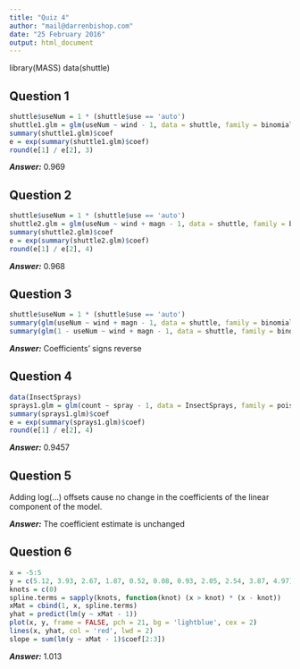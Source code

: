 ```yaml
---
title: "Quiz 4"
author: "mail@darrenbishop.com"
date: "25 February 2016"
output: html_document
---
```


library(MASS)
data(shuttle)

## Question 1

```r
shuttle$useNum = 1 * (shuttle$use == 'auto')
shuttle1.glm = glm(useNum ~ wind - 1, data = shuttle, family = binomial)
summary(shuttle1.glm)$coef
e = exp(summary(shuttle1.glm)$coef)
round(e[1] / e[2], 3)
```

***Answer:*** 0.969 

## Question 2

```r
shuttle$useNum = 1 * (shuttle$use == 'auto')
shuttle2.glm = glm(useNum ~ wind + magn - 1, data = shuttle, family = binomial)
summary(shuttle2.glm)$coef
e = exp(summary(shuttle2.glm)$coef)
round(e[1] / e[2], 4)
```

***Answer:*** 0.968

## Question 3

```r
shuttle$useNum = 1 * (shuttle$use == 'auto')
summary(glm(useNum ~ wind + magn - 1, data = shuttle, family = binomial))$coef
summary(glm(1 - useNum ~ wind + magn - 1, data = shuttle, family = binomial))$coef
```

***Answer:*** Coefficients' signs reverse

## Question 4

```r
data(InsectSprays)
sprays1.glm = glm(count ~ spray - 1, data = InsectSprays, family = poisson)
summary(sprays1.glm)$coef
e = exp(summary(sprays1.glm)$coef)
round(e[1] / e[2], 4)
```

***Answer:*** 0.9457

## Question 5

Adding log(...) offsets cause no change in the coefficients of the linear component of the model.  

***Answer:*** The coefficient estimate is unchanged

## Question 6

```r
x = -5:5
y = c(5.12, 3.93, 2.67, 1.87, 0.52, 0.08, 0.93, 2.05, 2.54, 3.87, 4.97)
knots = c(0)
spline.terms = sapply(knots, function(knot) (x > knot) * (x - knot))
xMat = cbind(1, x, spline.terms)
yhat = predict(lm(y ~ xMat - 1))
plot(x, y, frame = FALSE, pch = 21, bg = 'lightblue', cex = 2)
lines(x, yhat, col = 'red', lwd = 2)
slope = sum(lm(y ~ xMat - 1)$coef[2:3])
```

***Answer:*** 1.013
